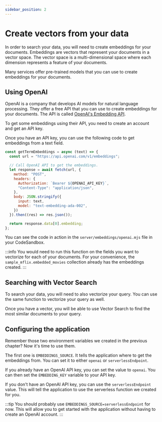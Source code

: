 ```yaml
---
sidebar_position: 2
---
```



# Create vectors from your data

In order to search your data, you will need to create embeddings for your documents. Embeddings are vectors that represent your documents in a vector space. The vector space is a multi-dimensional space where each dimension represents a feature of your documents.

Many services offer pre-trained models that you can use to create embeddings for your documents.

## Using OpenAI

OpenAI is a company that develops AI models for natural language processing. They offer a free API that you can use to create embeddings for your documents. The API is called [OpenAI's Embedding API](https://platform.openai.com/docs/api-reference/embeddings).

To get some embeddings using their API, you need to create an account and get an API key.

Once you have an API key, you can use the following code to get embeddings from a text field.

```js
const getTermEmbeddings = async (text) => {
  const url = "https://api.openai.com/v1/embeddings";

  // Call OpenAI API to get the embeddings.
  let response = await fetch(url, {
    method: "POST",
    headers: {
      Authorization: `Bearer ${OPENAI_API_KEY}`,
      "Content-Type": "application/json",
    },
    body: JSON.stringify({
      input: text,
      model: "text-embedding-ada-002",
    })
  }).then((res) => res.json());

  return response.data[0].embedding;
};
```

You can see the code in action in the `server/embeddings/openai.mjs` file in your CodeSandbox.

:::info
You would need to run this function on the fields you want to vectorize for each of your documents. For your convenience, the `sample_mflix.embedded_movies` collection already has the embeddings created.
:::

## Searching with Vector Search

To search your data, you will need to also vectorize your query. You can use the same function to vectorize your query as well.

Once you have a vector, you will be able to use Vector Search to find the most similar documents to your query.

## Configuring the application

Remember those two environment variables we created in the previous chapter? Now it's time to use them.

The first one is `EMBEDDINGS_SOURCE`. It tells the application where to get the embeddings from. You can set it to either `openai` or `serverlessEndpoint`.

If you already have an OpenAI API key, you can set the value to `openai`. You can then set the `EMBEDDING_KEY` variable to your API key.

If you don't have an OpenAI API key, you can use the `serverlessEndpoint` value. This will tell the application to use the serverless function we created for you.

:::tip
You should probably use `EMBEDDINGS_SOURCE=serverlessEndpoint` for now. This will allow you to get started with the application without having to create an OpenAI account.
:::

